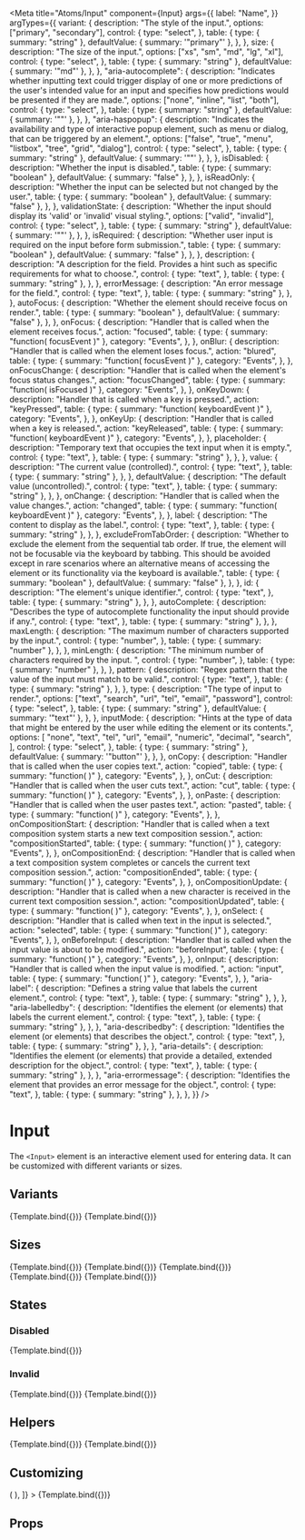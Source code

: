 
<Meta
  title="Atoms/Input"
  component={Input}
  args={{
    label: "Name",
  }}
  argTypes={{
    variant: {
      description: "The style of the input.",
      options: ["primary", "secondary"],
      control: {
        type: "select",
      },
      table: {
        type: { summary: "string" },
        defaultValue: { summary: '"primary"' },
      },
    },
    size: {
      description: "The size of the input.",
      options: ["xs", "sm", "md", "lg", "xl"],
      control: {
        type: "select",
      },
      table: {
        type: { summary: "string" },
        defaultValue: { summary: '"md"' },
      },
    },
    "aria-autocomplete": {
      description:
        "Indicates whether inputting text could trigger display of one or more predictions of the user's intended value for an input and specifies how predictions would be presented if they are made.",
      options: ["none", "inline", "list", "both"],
      control: {
        type: "select",
      },
      table: {
        type: { summary: "string" },
        defaultValue: { summary: '""' },
      },
    },
    "aria-haspopup": {
      description:
        "Indicates the availability and type of interactive popup element, such as menu or dialog, that can be triggered by an element.",
      options: ["false", "true", "menu", "listbox", "tree", "grid", "dialog"],
      control: {
        type: "select",
      },
      table: {
        type: { summary: "string" },
        defaultValue: { summary: '""' },
      },
    },
    isDisabled: {
      description: "Whether the input is disabled.",
      table: {
        type: { summary: "boolean" },
        defaultValue: { summary: "false" },
      },
    },
    isReadOnly: {
      description:
        "Whether the input can be selected but not changed by the user.",
      table: {
        type: { summary: "boolean" },
        defaultValue: { summary: "false" },
      },
    },
    validationState: {
      description:
        "Whether the input should display its 'valid' or 'invalid' visual styling.",
      options: ["valid", "invalid"],
      control: {
        type: "select",
      },
      table: {
        type: { summary: "string" },
        defaultValue: { summary: '""' },
      },
    },
    isRequired: {
      description:
        "Whether user input is required on the input before form submission.",
      table: {
        type: { summary: "boolean" },
        defaultValue: { summary: "false" },
      },
    },
    description: {
      description:
        "A description for the field. Provides a hint such as specific requirements for what to choose.",
      control: {
        type: "text",
      },
      table: {
        type: { summary: "string" },
      },
    },
    errorMessage: {
      description: "An error message for the field.",
      control: {
        type: "text",
      },
      table: {
        type: { summary: "string" },
      },
    },
    autoFocus: {
      description: "Whether the element should receive focus on render.",
      table: {
        type: { summary: "boolean" },
        defaultValue: { summary: "false" },
      },
    },
    onFocus: {
      description: "Handler that is called when the element receives focus.",
      action: "focused",
      table: {
        type: { summary: "function( focusEvent )" },
        category: "Events",
      },
    },
    onBlur: {
      description: "Handler that is called when the element loses focus.",
      action: "blured",
      table: {
        type: { summary: "function( focusEvent )" },
        category: "Events",
      },
    },
    onFocusChange: {
      description:
        "Handler that is called when the element's focus status changes.",
      action: "focusChanged",
      table: {
        type: { summary: "function( isFocused )" },
        category: "Events",
      },
    },
    onKeyDown: {
      description: "Handler that is called when a key is pressed.",
      action: "keyPressed",
      table: {
        type: { summary: "function( keyboardEvent )" },
        category: "Events",
      },
    },
    onKeyUp: {
      description: "Handler that is called when a key is released.",
      action: "keyReleased",
      table: {
        type: { summary: "function( keyboardEvent )" },
        category: "Events",
      },
    },
    placeholder: {
      description:
        "Temporary text that occupies the text input when it is empty.",
      control: {
        type: "text",
      },
      table: {
        type: { summary: "string" },
      },
    },
    value: {
      description: "The current value (controlled).",
      control: {
        type: "text",
      },
      table: {
        type: { summary: "string" },
      },
    },
    defaultValue: {
      description: "The default value (uncontrolled).",
      control: {
        type: "text",
      },
      table: {
        type: { summary: "string" },
      },
    },
    onChange: {
      description: "Handler that is called when the value changes.",
      action: "changed",
      table: {
        type: { summary: "function( keyboardEvent )" },
        category: "Events",
      },
    },
    label: {
      description: "The content to display as the label.",
      control: {
        type: "text",
      },
      table: {
        type: { summary: "string" },
      },
    },
    excludeFromTabOrder: {
      description:
        "Whether to exclude the element from the sequential tab order. If true, the element will not be focusable via the keyboard by tabbing. This should be avoided except in rare scenarios where an alternative means of accessing the element or its functionality via the keyboard is available.",
      table: {
        type: { summary: "boolean" },
        defaultValue: { summary: "false" },
      },
    },
    id: {
      description: "The element's unique identifier.",
      control: {
        type: "text",
      },
      table: {
        type: { summary: "string" },
      },
    },
    autoComplete: {
      description:
        "Describes the type of autocomplete functionality the input should provide if any.",
      control: {
        type: "text",
      },
      table: {
        type: { summary: "string" },
      },
    },
    maxLength: {
      description: "The maximum number of characters supported by the input.",
      control: {
        type: "number",
      },
      table: {
        type: { summary: "number" },
      },
    },
    minLength: {
      description: "The minimum number of characters required by the input. ",
      control: {
        type: "number",
      },
      table: {
        type: { summary: "number" },
      },
    },
    pattern: {
      description:
        "Regex pattern that the value of the input must match to be valid.",
      control: {
        type: "text",
      },
      table: {
        type: { summary: "string" },
      },
    },
    type: {
      description: "The type of input to render.",
      options: ["text", "search", "url", "tel", "email", "password"],
      control: {
        type: "select",
      },
      table: {
        type: { summary: "string" },
        defaultValue: { summary: '"text"' },
      },
    },
    inputMode: {
      description:
        "Hints at the type of data that might be entered by the user while editing the element or its contents.",
      options: [
        "none",
        "text",
        "tel",
        "url",
        "email",
        "numeric",
        "decimal",
        "search",
      ],
      control: {
        type: "select",
      },
      table: {
        type: { summary: "string" },
        defaultValue: { summary: '"button"' },
      },
    },
    onCopy: {
      description: "Handler that is called when the user copies text.",
      action: "copied",
      table: {
        type: { summary: "function( )" },
        category: "Events",
      },
    },
    onCut: {
      description: "Handler that is called when the user cuts text.",
      action: "cut",
      table: {
        type: { summary: "function( )" },
        category: "Events",
      },
    },
    onPaste: {
      description: "Handler that is called when the user pastes text.",
      action: "pasted",
      table: {
        type: { summary: "function( )" },
        category: "Events",
      },
    },
    onCompositionStart: {
      description:
        "Handler that is called when a text composition system starts a new text composition session.",
      action: "compositionStarted",
      table: {
        type: { summary: "function( )" },
        category: "Events",
      },
    },
    onCompositionEnd: {
      description:
        "Handler that is called when a text composition system completes or cancels the current text composition session.",
      action: "compositionEnded",
      table: {
        type: { summary: "function( )" },
        category: "Events",
      },
    },
    onCompositionUpdate: {
      description:
        "Handler that is called when a new character is received in the current text composition session.",
      action: "compositionUpdated",
      table: {
        type: { summary: "function( )" },
        category: "Events",
      },
    },
    onSelect: {
      description: "Handler that is called when text in the input is selected.",
      action: "selected",
      table: {
        type: { summary: "function( )" },
        category: "Events",
      },
    },
    onBeforeInput: {
      description:
        "Handler that is called when the input value is about to be modified.",
      action: "beforeInput",
      table: {
        type: { summary: "function( )" },
        category: "Events",
      },
    },
    onInput: {
      description: "Handler that is called when the input value is modified. ",
      action: "input",
      table: {
        type: { summary: "function( )" },
        category: "Events",
      },
    },
    "aria-label": {
      description: "Defines a string value that labels the current element.",
      control: {
        type: "text",
      },
      table: {
        type: { summary: "string" },
      },
    },
    "aria-labelledby": {
      description:
        "Identifies the element (or elements) that labels the current element.",
      control: {
        type: "text",
      },
      table: {
        type: { summary: "string" },
      },
    },
    "aria-describedby": {
      description:
        "Identifies the element (or elements) that describes the object.",
      control: {
        type: "text",
      },
      table: {
        type: { summary: "string" },
      },
    },
    "aria-details": {
      description:
        "Identifies the element (or elements) that provide a detailed, extended description for the object.",
      control: {
        type: "text",
      },
      table: {
        type: { summary: "string" },
      },
    },
    "aria-errormessage": {
      description:
        "Identifies the element that provides an error message for the object.",
      control: {
        type: "text",
      },
      table: {
        type: { summary: "string" },
      },
    },
  }}
/>


# Input

The `<Input>` element is an interactive element used for entering data.
It can be customized with different variants or sizes.

## Variants

<Canvas>
  <Story name="Default">{Template.bind({})}</Story>
  <Story name="Secondary" args={{ variant: "secondary" }}>
    {Template.bind({})}
  </Story>
</Canvas>

## Sizes

<Canvas>
  <Story name="ExtraSmall" args={{ size: "xs" }}>
    {Template.bind({})}
  </Story>
  <Story name="Small" args={{ size: "sm" }}>
    {Template.bind({})}
  </Story>
  <Story name="Medium" args={{ size: "md" }}>
    {Template.bind({})}
  </Story>
  <Story name="Large" args={{ size: "lg" }}>
    {Template.bind({})}
  </Story>
  <Story name="ExtraLarge" args={{ size: "xl" }}>
    {Template.bind({})}
  </Story>
</Canvas>

## States

### Disabled

<Canvas>
  <Story name="Disabled" args={{ isDisabled: true }}>
    {Template.bind({})}
  </Story>
</Canvas>

### Invalid

<Canvas>
  <Story name="Invalid" args={{ validationState: "invalid" }}>
    {Template.bind({})}
  </Story>
  <Story
    name="WithErrorMessage"
    args={{ errorMessage: "This field is required" }}
  >
    {Template.bind({})}
  </Story>
</Canvas>

## Helpers

<Canvas>
  <Story name="WithDescription" args={{ description: "Enter your first name" }}>
    {Template.bind({})}
  </Story>
  <Story name="WithPlaceholder" args={{ placeholder: "e.g. John Doe" }}>
    {Template.bind({})}
  </Story>
</Canvas>

## Customizing

<Canvas>
  <Story
    name="Customized"
    decorators={[
      (Story) => (
        <ThemeProvider
          theme={{
            input: {
              variants: {
                primary: {
                  states: {
                    enabled:
                      "bg-yellow-100 text-yellow-700 border border-yellow-700",
                  },
                },
              },
            },
          }}
        >
          <Story />
        </ThemeProvider>
      ),
    ]}
  >
    {Template.bind({})}
  </Story>
</Canvas>

## Props

<ArgsTable story="Default" />
